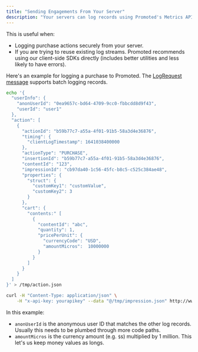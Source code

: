 ```yaml
---
title: "Sending Engagements From Your Server"
description: "Your servers can log records using Promoted's Metrics API. The [Metrics API accepts LogRequest proto messages as JSON HTTP requests](https://github.com/promotedai/schema/search?q=%22message+LogRequest%22)."
---
```


This is useful when:

* Logging purchase actions securely from your server.
* If you are trying to reuse existing log streams. Promoted recommends using our client-side SDKs directly (includes better utilities and less likely to have errors).

Here's an example for logging a purchase to Promoted. The [LogRequest message](https://github.com/promotedai/schema/search?q=%22message+LogRequest%22) supports batch logging records.

```bash Shell
echo '{  
  "userInfo": {  
    "anonUserId": "0ea9657c-bd64-4709-9cc0-fbbcdd8d9f43",
    "userId": "user1"
  },  
  "action": [  
    {  
      "actionId": "b59b77c7-a55a-4f01-91b5-58a3d4e36876",  
      "timing": {
        "clientLogTimestamp": 1641038400000
      },
      "actionType": "PURCHASE",
      "insertionId": "b59b77c7-a55a-4f01-91b5-58a3d4e36876",
      "contentId": "123",
      "impressionId": "cb97da40-1c56-45fc-b8c5-c525c384ae48",
      "properties": {
        "struct": {
          "customKey1": "customValue",
          "customKey2": 3
        }
      },
      "cart": {
        "contents:" [
          {
            "contentId": "abc",
            "quantity": 1,
            "pricePerUnit": {
              "currencyCode": "USD",
              "amountMicros":  10000000
            }
          }
        ]
      }
    }
  ]  
}' > /tmp/action.json

curl -H "Content-Type: application/json" \
    -H "x-api-key: yourapikey" --data "@/tmp/impression.json" http://www.promoted.ai/log
```

In this example:

* `anonUserId` is the anonymous user ID that matches the other log records. Usually this needs to be plumbed through more code paths.
* `amountMicros` is the currency amount (e.g. `$`s) multiplied by 1 million. This let's us keep money values as longs.